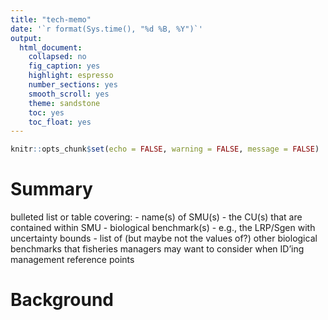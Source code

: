 ```yaml
---
title: "tech-memo"
date: '`r format(Sys.time(), "%d %B, %Y")`'
output:
  html_document:
    collapsed: no
    fig_caption: yes
    highlight: espresso 
    number_sections: yes
    smooth_scroll: yes
    theme: sandstone
    toc: yes
    toc_float: yes
---
```


```r
knitr::opts_chunk$set(echo = FALSE, warning = FALSE, message = FALSE)
```

# Summary
bulleted list or table covering:
- name(s) of SMU(s)
- the CU(s) that are contained within SMU
- biological benchmark(s)
   - e.g., the LRP/Sgen with uncertainty bounds
- list of (but maybe not the values of?) other biological benchmarks that fisheries managers may want to consider when ID'ing management reference points

# Background  


 